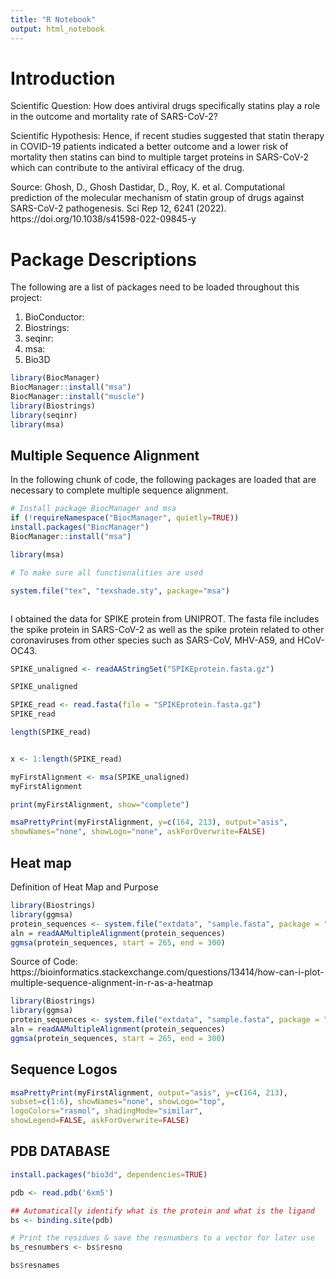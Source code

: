 ---
title: "R Notebook"
output: html_notebook
---

# Introduction 

Scientific Question: How does antiviral drugs specifically statins play a role in the outcome and mortality rate of SARS-CoV-2?


Scientific Hypothesis: Hence, if recent studies suggested that statin therapy in COVID-19 patients indicated  a better outcome and a lower risk of mortality then statins can bind to multiple target proteins in SARS-CoV-2 which can contribute to the antiviral efficacy of the drug. 

Source: Ghosh, D., Ghosh Dastidar, D., Roy, K. et al. Computational prediction of the molecular mechanism of statin group of drugs against SARS-CoV-2 pathogenesis. Sci Rep 12, 6241 (2022). https://doi.org/10.1038/s41598-022-09845-y

# Package Descriptions 

The following are a list of packages need to be loaded throughout this project:  

1. BioConductor:
2. Biostrings:
3. seqinr:
4. msa:
5. Bio3D

```{r}
library(BiocManager)
BiocManager::install("msa")
BiocManager::install("muscle")
library(Biostrings)
library(seqinr)
library(msa)
```



## Multiple Sequence Alignment 

In the following chunk of code, the following packages are loaded that are necessary to complete multiple sequence alignment. 

```{r}
# Install package BiocManager and msa 
if (!requireNamespace("BiocManager", quietly=TRUE))
install.packages("BiocManager")
BiocManager::install("msa")

library(msa)

# To make sure all functionalities are used 

system.file("tex", "texshade.sty", package="msa")



```

I obtained the data for SPIKE protein from UNIPROT. The fasta file includes the spike protein in SARS-CoV-2 as well as the spike protein related to other coronaviruses from other species such as SARS-CoV, MHV-A59, and HCoV-OC43. 

```{r}
SPIKE_unaligned <- readAAStringSet("SPIKEprotein.fasta.gz")

SPIKE_unaligned

SPIKE_read <- read.fasta(file = "SPIKEprotein.fasta.gz")
SPIKE_read

length(SPIKE_read)


x <- 1:length(SPIKE_read)


```

```{r}
myFirstAlignment <- msa(SPIKE_unaligned)
myFirstAlignment

```
```{r}
print(myFirstAlignment, show="complete")
```
```{r}
msaPrettyPrint(myFirstAlignment, y=c(164, 213), output="asis",
showNames="none", showLogo="none", askForOverwrite=FALSE)


```
## Heat map

Definition of Heat Map and Purpose 

```{r}
library(Biostrings)
library(ggmsa)
protein_sequences <- system.file("extdata", "sample.fasta", package = "ggmsa")
aln = readAAMultipleAlignment(protein_sequences)
ggmsa(protein_sequences, start = 265, end = 300) 

```

Source of Code: https://bioinformatics.stackexchange.com/questions/13414/how-can-i-plot-multiple-sequence-alignment-in-r-as-a-heatmap 

```{r}
library(Biostrings)
library(ggmsa)
protein_sequences <- system.file("extdata", "sample.fasta", package = "ggmsa")
aln = readAAMultipleAlignment(protein_sequences)
ggmsa(protein_sequences, start = 265, end = 300) 

```



## Sequence Logos 


```{r}
msaPrettyPrint(myFirstAlignment, output="asis", y=c(164, 213),
subset=c(1:6), showNames="none", showLogo="top",
logoColors="rasmol", shadingMode="similar",
showLegend=FALSE, askForOverwrite=FALSE)

```

## PDB DATABASE 

```{r}
install.packages("bio3d", dependencies=TRUE)

pdb <- read.pdb('6xm5')

## Automatically identify what is the protein and what is the ligand
bs <- binding.site(pdb)

# Print the residues & save the resnumbers to a vector for later use
bs_resnumbers <- bs$resno

bs$resnames
```

